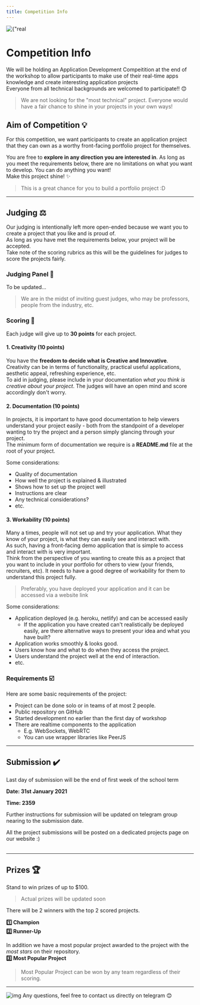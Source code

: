 ```yaml
---
title: Competition Info
---
```


<div style={{ textAlign: "center" }}>
  <img
    style={{ maxWidth: "50vw", margin: "50px" }}
    src={"img/realtimewebapps.png"}
    alt={"real time web apps"}
  />
</div>

# Competition Info

We will be holding an Application Development Compeitition at the end of the workshop
to allow participants to make use of their real-time apps knowledge and create interesting application projects  
Everyone from all technical backgrounds are welcomed to participate!! 😊

> We are not looking for the "most technical" project. Everyone would have a fair chance to shine in your projects in your own ways!

## Aim of Competition 💡

For this competition, we want participants to create an application project that they can own as a worthy front-facing portfolio project for themselves.

You are free to **explore in any direction you are interested in**. As long as you meet the requirements below, there are no limitations on what you want to develop. You can do anything you want!  
Make this project shine! ✨

> This is a great chance for you to build a portfolio project :D

---

## Judging ⚖️

Our judging is intentionally left more open-ended because we want you to create a project that you like and is proud of.  
As long as you have met the requirements below, your project will be accepted.  
Take note of the scoring rubrics as this will be the guidelines for judges to score the projects fairly.

### Judging Panel 🧙

To be updated...

> We are in the midst of inviting guest judges, who may be professors, people from the industry, etc.

### Scoring 💯

Each judge will give up to **30 points** for each project.

#### 1. Creativity (10 points)

You have the **freedom to decide what is Creative and Innovative**.  
Creativity can be in terms of functionality, practical useful applications, aesthetic appeal, refreshing experience, etc.  
To aid in judging, please include in your documentation _what you think is creative about your project_.
The judges will have an open mind and score accordingly don't worry.

#### 2. Documentation (10 points)

In projects, it is important to have good documentation to help viewers understand your project easily - both from the standpoint of a developer wanting to try the project and a person simply glancing through your project.  
The minimum form of documentation we require is a **README.md** file at the root of your project.

Some considerations:

- Quality of documentation
- How well the project is explained & illustrated
- Shows how to set up the project well
- Instructions are clear
- Any technical considerations?
- etc.

#### 3. Workability (10 points)

Many a times, people will not set up and try your application. What they know of your project, is what they can easily see and interact with.  
As such, having a front-facing demo application that is simple to access and interact with is very important.  
Think from the perspective of you wanting to create this as a project that you want to include in your portfolio for others to view (your friends, recruiters, etc). It needs to have a good degree of workability for them to understand this project fully.

> Preferably, you have deployed your application and it can be accessed via a website link

Some considerations:

- Application deployed (e.g. heroku, netlify) and can be accessed easily
  - If the application you have created can't realistically be deployed easily, are there alternative ways to present your idea and what you have built?
- Application works smoothly & looks good.
- Users know how and what to do when they access the project.
- Users understand the project well at the end of interaction.
- etc.

### Requirements ☑️

Here are some basic requirements of the project:

- Project can be done solo or in teams of at most 2 people.
- Public repository on GitHub
- Started development no earlier than the first day of workshop
- There are realtime components to the application
  - E.g. WebSockets, WebRTC
  - You can use wrapper libraries like PeerJS

---

## Submission ✔️

Last day of submission will be the end of first week of the school term

**Date: 31st January 2021**

**Time: 2359**

Further instructions for submission will be updated on telegram group nearing to the submission date.

<div
  style={{
    backgroundColor: "#ffba00",
    padding: "20px",
    color: "white",
    borderRadius: "15px",
  }}
>
  All the project submissions will be posted on a dedicated projects page on our
  website :)
</div>
<br />

---

## Prizes 🏆

Stand to win prizes of up to $100.

> Actual prizes will be updated soon

There will be 2 winners with the top 2 scored projects.

**1️⃣ Champion**  
**2️⃣ Runner-Up**

In addition we have a most popular project awarded to the project with the _most stars_ on their repository.  
**3️⃣ Most Popular Project**

> Most Popular Project can be won by any team regardless of their scoring.

---

![img](../../../static/img/logo.png) Any questions, feel free to contact us directly on telegram 😊
